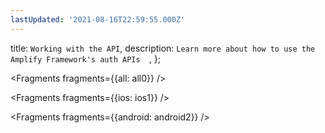 ```yaml
---
lastUpdated: '2021-08-16T22:59:55.000Z'
---
```

  title: `Working with the API`,
  description: `Learn more about how to use the Amplify Framework's auth APIs  `,
};


<Fragments fragments={{all: all0}} />


<Fragments fragments={{ios: ios1}} />


<Fragments fragments={{android: android2}} />
